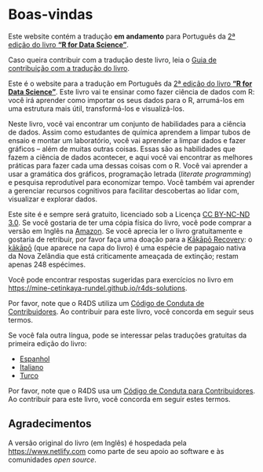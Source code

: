 # Boas-vindas {.unnumbered}

::: callout-important
Este website contém a tradução **em andamento** para Português da [2ª edição do livro **"R for Data Science"**](https://r4ds.hadley.nz/).

Caso queira contribuir com a tradução deste livro, leia o [Guia de contribuição com a tradução do livro](https://github.com/cienciadedatos/pt-r4ds/wiki).
:::

Este é o website para a tradução em Português da [2ª edição do livro **"R for Data Science"**](https://r4ds.hadley.nz/).
Este livro vai te ensinar como fazer ciência de dados com R: você irá aprender como importar os seus dados para o R, arrumá-los em uma estrutura mais útil, transformá-los e visualizá-los.

Neste livro, você vai encontrar um conjunto de habilidades para a ciência de dados.
Assim como estudantes de química aprendem a limpar tubos de ensaio e montar um laboratório, você vai aprender a limpar dados e fazer gráficos -- além de muitas outras coisas.
Essas são as habilidades que fazem a ciência de dados acontecer, e aqui você vai encontrar as melhores práticas para fazer cada uma dessas coisas com o R.
Você vai aprender a usar a gramática dos gráficos, programação letrada (*literate programming*) e pesquisa reprodutível para economizar tempo.
Você também vai aprender a gerenciar recursos cognitivos para facilitar descobertas ao lidar com, visualizar e explorar dados.

Este site é e sempre será gratuito, licenciado sob a Licença [CC BY-NC-ND 3.0](https://creativecommons.org/licenses/by-nc-nd/3.0/us/).
Se você gostaria de ter uma cópia física do livro, você pode comprar a versão em Inglês na [Amazon](https://www.amazon.com/dp/1492097403?&tag=hadlwick-20).
Se você aprecia ler o livro gratuitamente e gostaria de retribuir, por favor faça uma doação para a [Kākāpō Recovery](https://www.doc.govt.nz/kakapo-donate): o [kākāpō](https://www.youtube.com/watch?v=9T1vfsHYiKY) (que aparece na capa do livro) é uma espécie de papagaio nativa da Nova Zelândia que está criticamente ameaçada de extinção; restam apenas 248 espécimes.

Você pode encontrar respostas sugeridas para exercícios no livro em <https://mine-cetinkaya-rundel.github.io/r4ds-solutions>.

Por favor, note que o R4DS utiliza um [Código de Conduta de Contribuidores](https://contributor-covenant.org/version/2/0/CODE_OF_CONDUCT.html).
Ao contribuir para este livro, você concorda em seguir seus termos.

Se você fala outra língua, pode se interessar pelas traduções gratuitas da primeira edição do livro:

-   [Espanhol](http://es.r4ds.hadley.nz)
-   [Italiano](https://it.r4ds.hadley.nz)
-   [Turco](https://tr.r4ds.hadley.nz)

Por favor, note que o R4DS usa um [Código de Conduta para Contribuidores](https://contributor-covenant.org/version/2/0/CODE_OF_CONDUCT.html).
Ao contribuir para este livro, você concorda em seguir estes termos.

## Agradecimentos {.unnumbered}

A versão original do livro (em Inglês) é hospedada pela <https://www.netlify.com> como parte de seu apoio ao software e às comunidades *open source*.
